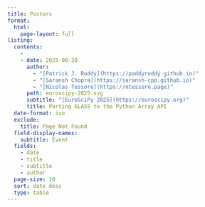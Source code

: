 ```yaml
---
title: Posters
format:
  html:
    page-layout: full
listing:
  contents:
    - .
    - date: 2025-08-20
      author:
        - "[Patrick J. Roddy](https://paddyroddy.github.io)"
        - "[Saransh Chopra](https://saransh-cpp.github.io)"
        - "[Nicolas Tessore](https://ntessore.page)"
      path: euroscipy-2025.svg
      subtitle: "[EuroSciPy 2025](https://euroscipy.org)"
      title: Porting GLASS to the Python Array API
  date-format: iso
  exclude:
    title: Page Not Found
  field-display-names:
    subtitle: Event
  fields:
    - date
    - title
    - subtitle
    - author
  page-size: 10
  sort: date desc
  type: table
---
```

